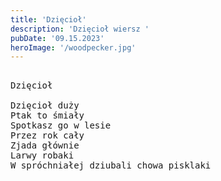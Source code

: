 ```yaml
---
title: 'Dzięcioł'
description: 'Dzięcioł wiersz '
pubDate: '09.15.2023'
heroImage: '/woodpecker.jpg'
---
```

<pre>
  
Dzięcioł

Dzięcioł duży
Ptak to śmiały
Spotkasz go w lesie
Przez rok cały
Zjada głównie 
Larwy robaki
W spróchniałej dziubali chowa pisklaki
  
</pre>
